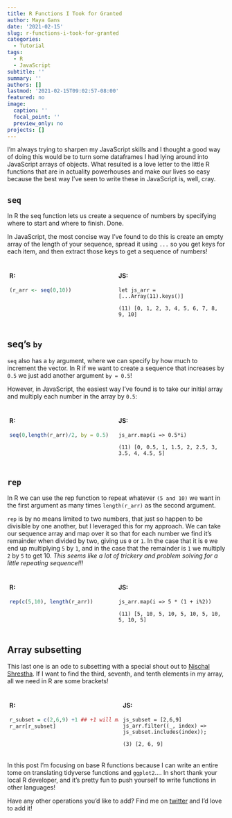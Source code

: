 ```yaml
---
title: R Functions I Took for Granted
author: Maya Gans
date: '2021-02-15'
slug: r-functions-i-took-for-granted
categories:
  - Tutorial
tags:
  - R
  - JavaScript
subtitle: ''
summary: ''
authors: []
lastmod: '2021-02-15T09:02:57-08:00'
featured: no
image:
  caption: ''
  focal_point: ''
  preview_only: no
projects: []
---
```


I'm always trying to sharpen my JavaScript skills and I thought a good way of doing this would be to turn some dataframes I had lying around into JavaScript arrays of objects. What resulted is a love letter to the little R functions that are in actuality powerhouses and make our lives so easy because the best way I've seen to write these in JavaScript is, well, cray.

## `seq`

In R the seq function lets us create a sequence of numbers by specifying where to start and where to finish. Done.

In JavaScript, the most concise way I've found to do this is create an empty array of the length of your sequence, spread it using `...` so you get keys for each item, and then extract those keys to get a sequence of numbers!

<div class="split-container">
<div class="left">

#### R:
```r
(r_arr <- seq(0,10))
```
</div>


<div class="right">

#### JS:

```
let js_arr = [...Array(11).keys()]
```

```
(11) [0, 1, 2, 3, 4, 5, 6, 7, 8, 9, 10]
```
</div>
</div>


## seq's `by`

`seq` also has a `by` argument, where we can specify by how much to increment the vector. In R if we want to create a sequence that increases by `0.5` we just add another argument `by = 0.5`!

However, in JavaScript, the easiest way I've found is to take our initial array and multiply each number in the array by `0.5`:

<div class="split-container">
<div class="left">

#### R:
```r
seq(0,length(r_arr)/2, by = 0.5)
```
</div>


<div class="right">

#### JS:

```
js_arr.map(i => 0.5*i)
```

```
(11) [0, 0.5, 1, 1.5, 2, 2.5, 3, 3.5, 4, 4.5, 5]
```

</div>
</div>


## `rep`

In R we can use the rep function to repeat whatever `(5 and 10)` we want in the first argument as many times `length(r_arr)` as the second argument.

`rep` is by no means limited to two numbers, that just so happen to be divisible by one another, but I leveraged this for my approach. We can take our sequence array and map over it so that for each number we find it's remainder when divided by two, giving us `0` or `1`. In the case that it is `0` we end up multiplying `5` by `1`, and in the case that the remainder is `1` we multiply `2` by `5` to get 10. *This seems like a lot of trickery and problem solving for a little repeating sequence!!!*


<div class="split-container">
<div class="left">

#### R:
```r
rep(c(5,10), length(r_arr))
```
</div>


<div class="right">

#### JS:

```
js_arr.map(i => 5 * (1 + i%2))
```

```
(11) [5, 10, 5, 10, 5, 10, 5, 10, 5, 10, 5]
```
</div>
</div>


## Array subsetting

This last one is an ode to subsetting with a special shout out to [Nischal Shrestha ](https://twitter.com/nischaldesign?ref_src=twsrc%5Egoogle%7Ctwcamp%5Eserp%7Ctwgr%5Eauthor). If I want to find the third, seventh, and tenth elements in my array, all we need in R are some brackets!


<div class="split-container">
<div class="left">

#### R:
```r
r_subset = c(2,6,9) +1 ## +1 will make R == JS
r_arr[r_subset]
```
</div>


<div class="right">

#### JS:

```
js_subset = [2,6,9]
js_arr.filter((_, index) => js_subset.includes(index));
```

```
(3) [2, 6, 9]
```

</div>
</div>

In this post I'm focusing on base R functions because I can write an entire tome on translating tidyverse functions and `ggplot2`.... In short thank your local R developer, and it's pretty fun to push yourself to write functions in other languages! 

Have any other operations you'd like to add? Find me on [twitter](www.twitter.com/mayacelium) and I'd love to add it! 


<style>
.split-container {
   width: 100%;
   display: flex;
}

.left, .right {
  width: 50%;
  padding: 5px;
}
</style>

